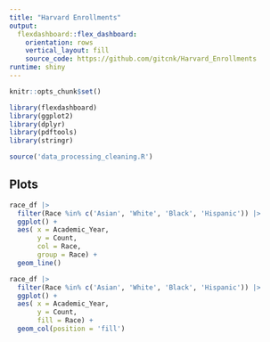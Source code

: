 ```yaml
---
title: "Harvard Enrollments"
output: 
  flexdashboard::flex_dashboard:
    orientation: rows
    vertical_layout: fill
    source_code: https://github.com/gitcnk/Harvard_Enrollments
runtime: shiny
---
```



```r
knitr::opts_chunk$set()
```

```r
library(flexdashboard)
library(ggplot2)
library(dplyr)
library(pdftools)
library(stringr)

```


```r
source('data_processing_cleaning.R')
```

## Plots

```r
race_df |>
  filter(Race %in% c('Asian', 'White', 'Black', 'Hispanic')) |>
  ggplot() +
  aes( x = Academic_Year, 
       y = Count, 
       col = Race,
       group = Race) +
  geom_line()

```

```r
race_df |>
  filter(Race %in% c('Asian', 'White', 'Black', 'Hispanic')) |>
  ggplot() +
  aes( x = Academic_Year, 
       y = Count, 
       fill = Race) +
  geom_col(position = 'fill')

```
